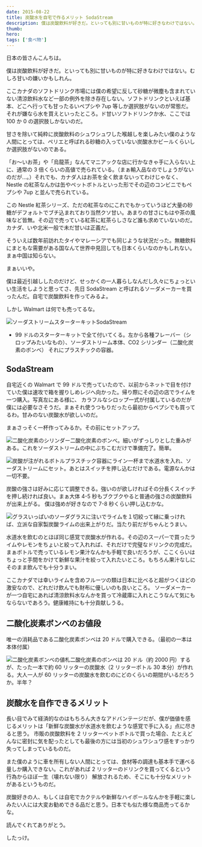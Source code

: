 ```yaml
---
date: 2015-08-22
title: 炭酸水を自宅で作るメリット SodaStream
description: 僕は炭酸飲料が好きだ。といっても別に甘いものが特に好きなわけではない。むしろ甘いの嫌いかもしれん。
thumb:
hero:
tags: ['食べ物']
---
```


日本の皆さんこんちは。

僕は炭酸飲料が好きだ。といっても別に甘いものが特に好きなわけではない。むしろ甘いの嫌いかもしれん。

ここカナダのソフトドリンク市場には僕の希望に反して砂糖が微塵も含まれていない清涼飲料水など一部の例外を除き存在しない。ソフトドリンクといえば基本、どこへ行っても甘ったるいペプシや 7up 等しか選択肢がないのが常態だ。 それが嫌なら水を買えといったところ。ド甘いソフトドリンクか水、ここでは 100 か 0 の選択肢しかないのだ。

甘さを除いて純粋に炭酸飲料のシュワシュワした喉越しを楽しみたい僕のような人間にとっては、ペリエと呼ばれる砂糖の入っていない炭酸水かビールくらいしか選択肢がないのである。

「お〜いお茶」や「烏龍茶」なんてマニアックな店に行かなきゃ手に入らない上に、通常の 3 倍くらいの高値で売られている。（まぁ輸入品なのでしょうがないのだが…。）それでも、カナダ人はお茶を全く飲まないってわけじゃなく、 Nestle の紅茶なんかは缶やペットボトルといった形でその辺のコンビニでもペプシや 7up と並んで売られている。

この Nestle 紅茶シリーズ、ただの紅茶なのにこれでもかっていうほど大量の砂糖がデフォルトでブチ込まれており当然クソ甘い。あまりの甘さにもはや茶の風味など皆無。その辺で売っている紅茶に紅茶らしさなど誰も求めていないのだ。 カナダ、いや北米一般で未だ甘いは正義だ。

そういえば数年前訪れたタイやマレーシアでも同じような状況だった。無糖飲料にまともな需要がある国なんて世界中見回しても日本くらいなのかもしれない。まぁ中国は知らない。

まぁいいや。

僕は最近引越ししたのだけど、せっかくの一人暮らしなんだし久々にちょっといい生活をしようと思ってさ、先日 SodaStream と呼ばれるソーダメーカーを買ったんだ。自宅で炭酸飲料を作ってみるよ。

しかし Walmart は何でも売ってるな。

![ソーダストリームスターターキット](../images/soda-stream/sodastream.jpg)SodaStream

- 99 ドルのスターターキットで全て付いてくる。左から各種フレーバー（シロップみたいなもの）、ソーダストリーム本体、CO2 シリンダー（二酸化炭素のボンベ）
  それにプラスチックの容器。

## SodaStream

自宅近くの Walmart で 99 ドルで売っていたので、以前からネットで目を付けていた僕は速攻で箱を握りしめレジへ向かった。帰り際にその辺の店でライムを一つ購入。写真左にある様に、 カラフルなシロップ一式が付属しているのだが僕には必要なさそうだ。まぁそれ使うつもりだったら最初からペプシでも買ってるわ。甘みのない炭酸水が欲しいのだ。

まぁさっそく一杯作ってみるか。その前にセットアップ。

![二酸化炭素のシリンダー](../images/soda-stream/co2-cylinder.jpg)二酸化炭素のボンベ。細いがずっしりとした重みがある。これをソーダストリームの中にぶちこむだけで準備完了。簡単。

![炭酸が注がれるボトル](../images/soda-stream/making-soda.jpg)プラスチック容器にライン一杯まで水道水を入れ、ソーダストリームにセット。あとはスイッチを押し込むだけである。電源なんかは一切不要。

炭酸の強さは好みに応じて調整できる。強いのが欲しければその分長くスイッチを押し続ければ良い。まぁ大体 4-5 秒もブクブクやると普通の強さの炭酸飲料が出来上がる。 僕は強めが好きなので 7-8 秒くらい押し込むかな。

![グラスいっぱいのソーダ](../images/soda-stream/glass.jpg)グラスに注いでライムを１切絞って縁に乗っければ、立派な自家製炭酸ライムの出来上がりだ。当たり前だがちゃんとうまい。

水道水を飲むのとほぼ同じ感覚で炭酸水が作れる。その辺のスーパーで買ったライムやレモンをちょいと絞って入れれば、それだけで完璧なドリンクの完成だ。 まぁボトルで売っているレモン果汁なんかも手軽で良いだろうが、ここくらいはちょっと手間をかけて新鮮な果汁を絞って入れたいところ。もちろん果汁なしにそのまま飲んでも十分うまい。

ここカナダでは幸いライムを含めフルーツの類は日本に比べると超がつくほどの激安なので、どれだけ飲んでも財布に優しいのも良いところ。 ソーダメーカーが一つ自宅にあれば清涼飲料水なんかを買って冷蔵庫に入れとこうなんて気にもならないであろう。健康維持にも十分貢献しうる。

## 二酸化炭素ボンベのお値段

唯一の消耗品である二酸化炭素ボンベは 20 ドルで購入できる。（最初の一本は本体付属）

![二酸化炭素ボンベの値札](../images/soda-stream/sodastream-tag.jpg)二酸化炭素のボンベは 20 ドル（約 2000 円）するが、たった一本で約 60 リッターの炭酸水（2 リッターボトル 30 本分）が作れる。大人一人が 60 リッターの炭酸水を飲むのにどのくらいの期間がいるだろうか。半年？

## 炭酸水を自作できるメリット

長い目でみて経済的なのはもちろん大きなアドバンテージだが、僕が価値を感じるメリットは「新鮮な炭酸水が水道水を飲むような感覚で手に入る」点に尽きると思う。 市販の炭酸飲料を 2 リッターペットボトルで買った場合、たとえどんなに密封に気を配ったとしても最後の方には当初のシュワシュワ感をすっかり失ってしまっているものだ。

また僕のように車を所有しない人間にとっては、食材等の調達も基本手で運べる量しか購入できない。これがあれば 2 リッターのドリンクを買ってくるという行為からほぼ一生（壊れない限り） 解放されるため、そこにも十分なメリットがあるというものだ。

炭酸好きの人、もしくは自宅でカクテルや新鮮なハイボールなんかを手軽に楽しみたい人には大変お勧めできる品だと思う。日本でも似た様な商品売ってるかな。

読んでくれてありがとう。

したっけ。
